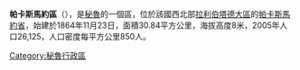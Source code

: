 {{Coord|7|24|1|S|79|34|12|W|display=title}}

'''帕卡斯馬約區'''（{{lang-es|Distrito de Pacasmayo}}），是[[秘魯|秘魯]]的一個區，位於該國西北部[[拉利伯塔德大區|拉利伯塔德大區]]的[[帕卡斯馬約省|帕卡斯馬約省]]，始建於1864年11月23日，面積30.84平方公里，海拔高度8米，2005年人口26,125，人口密度每平方公里850人。

{{Peru-geo-stub}}
[[Category:秘魯行政區|Category:秘魯行政區]]